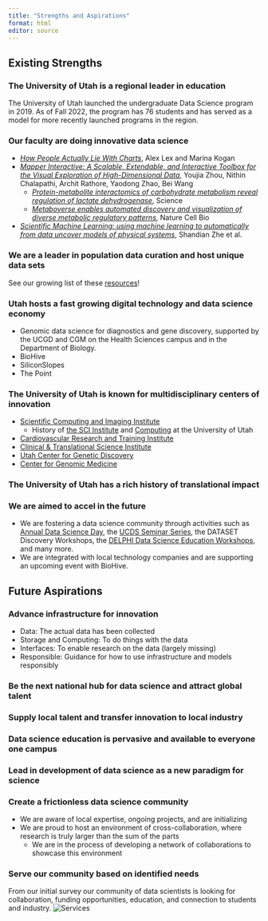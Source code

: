 ```yaml
---
title: "Strengths and Aspirations"
format: html
editor: source
---
```


## Existing Strengths

### The University of Utah is a regional leader in education

The University of Utah launched the undergraduate Data Science program in 2019. As of Fall 2022, the program has 76 students and has served as a model for more recently launched programs in the region.

### Our faculty are doing innovative data science

-   [*How People Actually Lie With Charts*](https://vdl.sci.utah.edu/blog/2023/04/17/misleading/), Alex Lex and Marina Kogan
-   [*Mapper Interactive: A Scalable, Extendable, and Interactive Toolbox for the Visual Exploration of High-Dimensional Data*](https://users.cs.utah.edu/~zhouyj/publications/2conferences/Mapper_Interactive/MapperInteractive_YoujiaZhou_2021.pdf), Youjia Zhou, Nithin Chalapathi, Archit Rathore, Yaodong Zhao, Bei Wang
    -   [*Protein-metabolite interactomics of carbohydrate metabolism reveal regulation of lactate dehydrogenase*](https://www.science.org/doi/10.1126/science.abm3452), Science
    -   [*Metaboverse enables automated discovery and visualization of diverse metabolic regulatory patterns*](https://www.nature.com/articles/s41556-023-01117-9), Nature Cell Bio
-   [*Scientific Machine Learning: using machine learning to automatically from data uncover models of physical systems*](), Shandian Zhe et al.

```{=html}
<!-- Joamy Ramsey (Hotaling and Quinlan)
DATASET Advisory Board members
Bayesian data science methods in Economics, WIP by Ellis Scharfenanker 
https://ucgd.genetics.utah.edu/research/ -->
```
### We are a leader in population data curation and host unique data sets

See our growing list of these [resources](https://utah-data-science-hub.github.io/data.html)!

### Utah hosts a fast growing digital technology and data science economy

-   Genomic data science for diagnostics and gene discovery, supported by the UCGD and CGM on the Health Sciences campus and in the Department of Biology.
-   BioHive
-   SiliconSlopes
-   The Point

### The University of Utah is known for multidisciplinary centers of innovation

-   [Scientific Computing and Imaging Institute](https://www.sci.utah.edu/)
    -   History of [the SCI Institute](http://www.sci.utah.edu/images/Research/SCI_History_Cooley_sm.pdf) and [Computing](https://www.cs.utah.edu/50th-anniversary-of-computing-at-the-university-of-utah-and-ieee-milestone-event-march-23-24-2023/) at the University of Utah
-   [Cardiovascular Research and Training Institute](https://cvrti.utah.edu/)
-   [Clinical & Translational Science Institute](https://ctsi.utah.edu/)
-   [Utah Center for Genetic Discovery](https://ucgd.genetics.utah.edu/)
-   [Center for Genomic Medicine](https://uofuhealth.utah.edu/center-genomic-medicine)

### The University of Utah has a rich history of translational impact

### We are aimed to accel in the future

-   We are fostering a data science community through activities such as [Annual Data Science Day](https://datascience.utah.edu/events/2023/data-science-day), the [UCDS Seminar Series](https://datascience.utah.edu/seminar.html), the DATASET Discovery Workshops, the [DELPHI Data Science Education Workshops](https://utah-data-science-hub.github.io/education_courses.html), and many more.
-   We are integrated with local technology companies and are supporting an upcoming event with BioHive.

## Future Aspirations

### Advance infrastructure for innovation

-   Data: The actual data has been collected
-   Storage and Computing: To do things with the data
-   Interfaces: To enable research on the data (largely missing)
-   Responsible: Guidance for how to use infrastructure and models responsibly

### Be the next national hub for data science and attract global talent

### Supply local talent and transfer innovation to local industry

### Data science education is pervasive and available to everyone one campus

### Lead in development of data science as a new paradigm for science

### Create a frictionless data science community

-   We are aware of local expertise, ongoing projects, and are initializing
-   We are proud to host an environment of cross-collaboration, where research is truly larger than the sum of the parts
    -   We are in the process of developing a network of collaborations to showcase this environment

### Serve our community based on identified needs

From our initial survey our community of data scientists is looking for collaboration, funding opportunities, education, and connection to students and industry. ![Services](images/servicesPlot.png)
